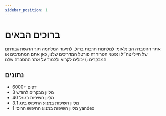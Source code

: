 ```yaml
---
sidebar_position: 1
---
```


# ברוכים הבאים
אתר ההסברה הבינלאומי למלחמת חרבות ברזל, לתיעוד המלחמה תוך הדגשת גבורתם של חיילי צה״ל ונפגעי הטרור
זה פורטל המדריכים שלנו, כאן אתם המתנדבים או המבקרים :) יכולים לקרוא וללמוד על אתר ההסברה שלנו

## נתונים

- 6000+ דפים
- 3 מליון מבקרים לחודש
- 40 מליון חשיפות בגוגל
- 3.1 מליון חשיפות במנוע החיפוש בינג
- 1 מליון חשיפות במנוע החיפוש הרוסי yandex


<IconCardSection />